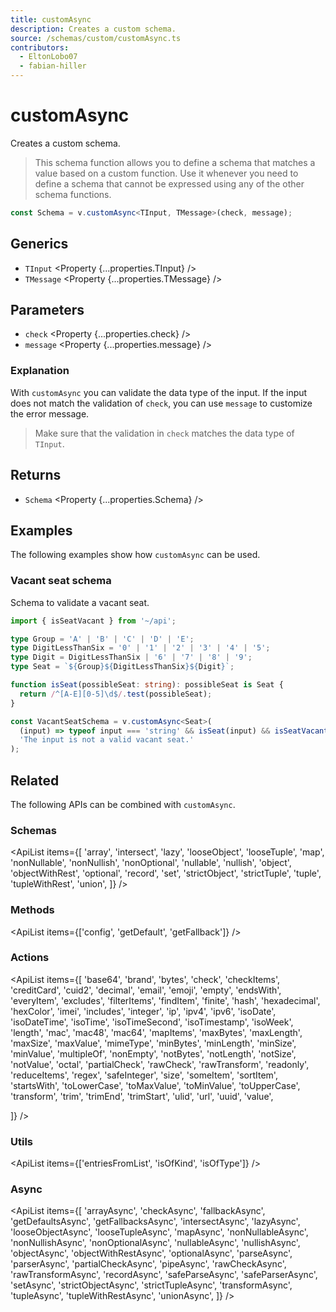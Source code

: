 ```yaml
---
title: customAsync
description: Creates a custom schema.
source: /schemas/custom/customAsync.ts
contributors:
  - EltonLobo07
  - fabian-hiller
---
```



# customAsync

Creates a custom schema.

> This schema function allows you to define a schema that matches a value based on a custom function. Use it whenever you need to define a schema that cannot be expressed using any of the other schema functions.

```ts
const Schema = v.customAsync<TInput, TMessage>(check, message);
```

## Generics

- `TInput` <Property {...properties.TInput} />
- `TMessage` <Property {...properties.TMessage} />

## Parameters

- `check` <Property {...properties.check} />
- `message` <Property {...properties.message} />

### Explanation

With `customAsync` you can validate the data type of the input. If the input does not match the validation of `check`, you can use `message` to customize the error message.

> Make sure that the validation in `check` matches the data type of `TInput`.

## Returns

- `Schema` <Property {...properties.Schema} />

## Examples

The following examples show how `customAsync` can be used.

### Vacant seat schema

Schema to validate a vacant seat.

```ts
import { isSeatVacant } from '~/api';

type Group = 'A' | 'B' | 'C' | 'D' | 'E';
type DigitLessThanSix = '0' | '1' | '2' | '3' | '4' | '5';
type Digit = DigitLessThanSix | '6' | '7' | '8' | '9';
type Seat = `${Group}${DigitLessThanSix}${Digit}`;

function isSeat(possibleSeat: string): possibleSeat is Seat {
  return /^[A-E][0-5]\d$/.test(possibleSeat);
}

const VacantSeatSchema = v.customAsync<Seat>(
  (input) => typeof input === 'string' && isSeat(input) && isSeatVacant(input),
  'The input is not a valid vacant seat.'
);
```

## Related

The following APIs can be combined with `customAsync`.

### Schemas

<ApiList
  items={[
    'array',
    'intersect',
    'lazy',
    'looseObject',
    'looseTuple',
    'map',
    'nonNullable',
    'nonNullish',
    'nonOptional',
    'nullable',
    'nullish',
    'object',
    'objectWithRest',
    'optional',
    'record',
    'set',
    'strictObject',
    'strictTuple',
    'tuple',
    'tupleWithRest',
    'union',
  ]}
/>

### Methods

<ApiList items={['config', 'getDefault', 'getFallback']} />

### Actions

<ApiList
  items={[
    'base64',
    'brand',
    'bytes',
    'check',
    'checkItems',
    'creditCard',
    'cuid2',
    'decimal',
    'email',
    'emoji',
    'empty',
    'endsWith',
    'everyItem',
    'excludes',
    'filterItems',
    'findItem',
    'finite',
    'hash',
    'hexadecimal',
    'hexColor',
    'imei',
    'includes',
    'integer',
    'ip',
    'ipv4',
    'ipv6',
    'isoDate',
    'isoDateTime',
    'isoTime',
    'isoTimeSecond',
    'isoTimestamp',
    'isoWeek',
    'length',
    'mac',
    'mac48',
    'mac64',
    'mapItems',
    'maxBytes',
    'maxLength',
    'maxSize',
    'maxValue',
    'mimeType',
    'minBytes',
    'minLength',
    'minSize',
    'minValue',
    'multipleOf',
    'nonEmpty',
    'notBytes',
    'notLength',
    'notSize',
    'notValue',
    'octal',
    'partialCheck',
    'rawCheck',
    'rawTransform',
    'readonly',
    'reduceItems',
    'regex',
    'safeInteger',
    'size',
    'someItem',
    'sortItem',
    'startsWith',
    'toLowerCase',
    'toMaxValue',
    'toMinValue',
    'toUpperCase',
    'transform',
    'trim',
    'trimEnd',
    'trimStart',
    'ulid',
    'url',
    'uuid',
    'value',

]}
/>

### Utils

<ApiList items={['entriesFromList', 'isOfKind', 'isOfType']} />

### Async

<ApiList
  items={[
    'arrayAsync',
    'checkAsync',
    'fallbackAsync',
    'getDefaultsAsync',
    'getFallbacksAsync',
    'intersectAsync',
    'lazyAsync',
    'looseObjectAsync',
    'looseTupleAsync',
    'mapAsync',
    'nonNullableAsync',
    'nonNullishAsync',
    'nonOptionalAsync',
    'nullableAsync',
    'nullishAsync',
    'objectAsync',
    'objectWithRestAsync',
    'optionalAsync',
    'parseAsync',
    'parserAsync',
    'partialCheckAsync',
    'pipeAsync',
    'rawCheckAsync',
    'rawTransformAsync',
    'recordAsync',
    'safeParseAsync',
    'safeParserAsync',
    'setAsync',
    'strictObjectAsync',
    'strictTupleAsync',
    'transformAsync',
    'tupleAsync',
    'tupleWithRestAsync',
    'unionAsync',
  ]}
/>

